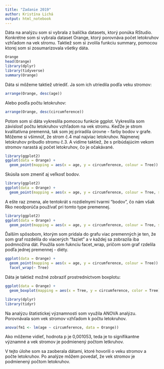 ---
title: "Zadanie 2019"
author: Kristína Lichá
output: html_notebook
---




Dáta na analýzu som si vybrala z balíčka datasets, ktorý ponúka RStudio. Konkrétne som si vybrala dataset Orange, ktorý porovnáva počet letokruhov vzhľadom na vek stromu. Taktiež som si zvolila funkciu summary, pomocou ktorej som si zosumarizovala všetky dáta. 

```{r}
Orange
head(Orange)
library(dplyr)
library(tidyverse)
summary(Orange)
```


Dáta si môžeme taktiež utriediť. Ja som ich utriedila podľa veku stromov:

```{r}
arrange(Orange, desc(age))
```

Alebo podľa počtu letokruhov:

```{r}
arrange(Orange, desc(circumference))
```


Potom som si dáta vykreslila pomocou funkcie ggplot. Vykreslila som závislosť počtu letokruhov vzhľadom na vek stromu. Keďže je strom kvalitatívna premenná, tak som jej priradila úrovne - farby bodov v grafe. Môžeme si všimnúť, že strom č.4 mal najviac letokruhov. Najmenej letokruhov pribudlo stromu č.3. A vidíme taktiež, že s pribúdajúcim vekom stromov narastá aj počet letokruhov, čo je očakávané.

```{r}
library(ggplot2)
ggplot(data = Orange) +
  geom_point(mapping = aes(x = age, y = circumference, colour = Tree))
```

Skúsila som zmeniť aj veľkosť bodov. 

```{r}
library(ggplot2)
ggplot(data = Orange) +
  geom_point(mapping = aes(x = age, y = circumference, colour = Tree, size = Tree))
```

A ešte raz zmena, ale tentokrát s rozdielnymi tvarmi "bodov", čo nám však Rko neodporúča používať pri tomto type premennej.

```{r}
library(ggplot2)
ggplot(data = Orange) +
  geom_point(mapping = aes(x = age, y = circumference, colour = Tree, shape = Tree))
```

Ďalším spôsobom, ktorým som pridala do grafu viac premenných je ten, že som graf rozdelila do viacerých "faziet" a v každej sa zobrazila iba podmnožina dát. Použila som fuknciu facet_wrap, pričom som graf rzdelila podľa jednej premennej - diéty.

```{r}
ggplot(data = Orange) +
  geom_point(mapping = aes(x = age, y = circumference, colour = Tree)) +
  facet_wrap(~ Tree)
```

Dáta je taktiež možné zobraziť prostredníctvom boxplotu:


```{r}
ggplot(data = Orange) +
  geom_boxplot(mapping = aes(x = Tree, y = circumference, color = Tree))
```

``` {r}
library(dplyr)
library(tidyr)
```



Na analýzu štatistickej významnosti som využila ANOVA analýzu. Porovnávala som vek stromov vzhľadom k počtu letokruhov. 


``` {r}
anova(fm1 <- lm(age ~ circumference, data = Orange))
```

Ako môžeme vidieť, hodnota p je 0,001053, teda je to signifikantne významné a vek stromov je podmienený počtom letkruhov.



V tejto úlohe som sa zaoberala dátami, ktoré hovorili o veku stromov a počte letokruhov. Po analýze môžem povedať, že vek stromov je podmienený počtom letokruhov. 



